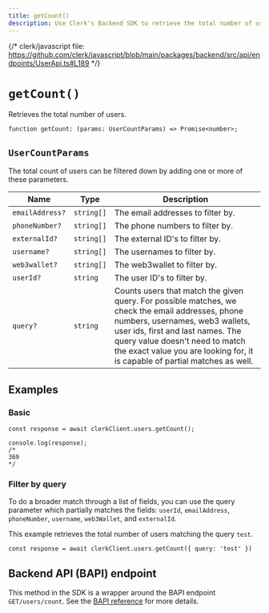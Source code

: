 ```yaml
---
title: getCount()
description: Use Clerk's Backend SDK to retrieve the total number of users.
---
```


{/* clerk/javascript file: https://github.com/clerk/javascript/blob/main/packages/backend/src/api/endpoints/UserApi.ts#L189 */}

# `getCount()`

Retrieves the total number of users.

```tsx
function getCount: (params: UserCountParams) => Promise<number>;
```

## `UserCountParams`

The total count of users can be filtered down by adding one or more of these parameters.

| Name | Type | Description |
| --- | --- | --- |
| `emailAddress?` | `string[]` | The email addresses to filter by. |
| `phoneNumber?` | `string[]` | The phone numbers to filter by. |
| `externalId?` | `string[]` | The external ID's to filter by. |
| `username?` | `string[]` | The usernames to filter by. |
| `web3wallet?` | `string[]` | The web3wallet to filter by. |
| `userId?` | `string` | The user ID's to filter by. |
| `query?` | `string` | Counts users that match the given query. For possible matches, we check the email addresses, phone numbers, usernames, web3 wallets, user ids, first and last names. The query value doesn't need to match the exact value you are looking for, it is capable of partial matches as well. |

## Examples

### Basic

```tsx
const response = await clerkClient.users.getCount();

console.log(response);
/*
369
*/
```

### Filter by query

To do a broader match through a list of fields, you can use the query parameter which partially matches the fields: `userId`, `emailAddress`, `phoneNumber`, `username`, `web3Wallet`, and `externalId`.

This example retrieves the total number of users matching the query `test`.

```tsx
const response = await clerkClient.users.getCount({ query: 'test' })
```

## Backend API (BAPI) endpoint

This method in the SDK is a wrapper around the BAPI endpoint `GET/users/count`. See the [BAPI reference](https://clerk.com/docs/reference/backend-api/tag/Users#operation/GetUsersCount) for more details.
